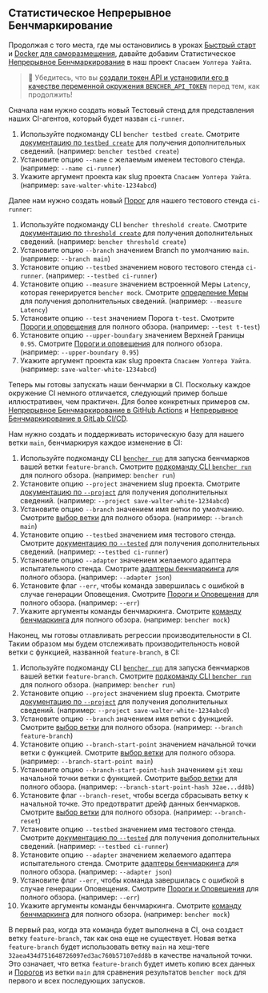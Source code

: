 
## Статистическое Непрерывное Бенчмаркирование

Продолжая с того места, где мы остановились в
уроках [Быстрый старт][quick start] и [Docker для саморазмещения][docker self-hosted],
давайте добавим Статистическое [Непрерывное Бенчмаркирование][continuous benchmarking] в наш проект `Спасаем Уолтера Уайта`.

> 🐰 Убедитесь, что вы
> [создали токен API и установили его в качестве переменной окружения `BENCHER_API_TOKEN`][create an api token]
> перед тем, как продолжить!

Сначала нам нужно создать новый Тестовый стенд для представления наших CI-агентов, который будет назван `ci-runner`.

<TestbedCreate />

1. Используйте подкоманду CLI `bencher testbed create`.
   Смотрите [документацию по `testbed create`][testbed create] для получения дополнительных сведений.
   (например: `bencher testbed create`)
2. Установите опцию `--name` с желаемым именем тестового стенда.
   (например: `--name ci-runner`)
3. Укажите аргумент проекта как slug проекта `Спасаем Уолтера Уайта`.
   (например: `save-walter-white-1234abcd`)

Далее нам нужно создать новый [Порог][thresholds] для нашего тестового стенда `ci-runner`:

<ThresholdCreateStatistical />

1. Используйте подкоманду CLI `bencher threshold create`.
   Смотрите [документацию по `threshold create`][threshold create] для получения дополнительных сведений.
   (например: `bencher threshold create`)
2. Установите опцию `--branch` значением Branch по умолчанию `main`.
   (например: `--branch main`)
3. Установите опцию `--testbed` значением нового тестового стенда `ci-runner`.
   (например: `--testbed ci-runner`)
4. Установите опцию `--measure` значением встроенной Меры `Latency`, которая генерируется `bencher mock`.
   Смотрите [определение Меры][measure] для получения дополнительных сведений.
   (например: `--measure Latency`)
5. Установите опцию `--test` значением Порога `t-test`.
   Смотрите [Пороги и оповещения][t-test] для полного обзора.
   (например: `--test t-test`)
6. Установите опцию `--upper-boundary` значением Верхней Границы `0.95`.
   Смотрите [Пороги и оповещения][t-test upper boundary] для полного обзора.
   (например: `--upper-boundary 0.95`)
7. Укажите аргумент проекта как slug проекта `Спасаем Уолтера Уайта`.
   (например: `save-walter-white-1234abcd`)

Теперь мы готовы запускать наши бенчмарки в CI.
Поскольку каждое окружение CI немного отличается,
следующий пример больше иллюстративен, чем практичен.
Для более конкретных примеров см. [Непрерывное Бенчмаркирование в GitHub Actions][github actions]
и [Непрерывное Бенчмаркирование в GitLab CI/CD][gitlab ci/cd].

Нам нужно создать и поддерживать историческую базу для нашего ветки `main`, бенчмаркируя каждое изменение в CI:

<RunMainStatistical />

1. Используйте подкоманду CLI <code><a href="/ru/docs/explanation/bencher-run/">bencher run</a></code>
   для запуска бенчмарков вашей ветки `feature-branch`.
   Смотрите [подкоманду CLI `bencher run`][bencher run] для полного обзора.
   (например: `bencher run`)
2. Установите опцию `--project` значением slug проекта.
   Смотрите [документацию по `--project`][project option] для получения дополнительных сведений.
   (например: `--project save-walter-white-1234abcd`)
3. Установите опцию `--branch` значением имя ветки по умолчанию.
   Смотрите [выбор ветки][branch selection branch] для полного обзора.
   (например: `--branch main`)
4. Установите опцию `--testbed` значением имя тестового стенда.
   Смотрите [документацию по `--tested`][testbed option] для получения дополнительных сведений.
   (например: `--testbed ci-runner`)
5. Установите опцию `--adapter` значением желаемого адаптера испытательного стенда.
   Смотрите [адаптеры бенчмаркинга][adapters] для полного обзора.
   (например: `--adapter json`)
6. Установите флаг `--err`, чтобы команда завершилась с ошибкой в случае генерации Оповещения.
   Смотрите [Пороги и Оповещения][alerts] для полного обзора.
   (например: `--err`)
7. Укажите аргументы команды бенчмаркинга.
   Смотрите [команду бенчмаркинга][command argument] для полного обзора.
   (например: `bencher mock`)

Наконец, мы готовы отлавливать регрессии производительности в CI.
Таким образом мы будем отслеживать производительность новой ветки с функцией, названной `feature-branch`, в CI:

<RunFeatureStatistical />

1. Используйте подкоманду CLI <code><a href="/ru/docs/explanation/bencher-run/">bencher run</a></code>
   для запуска бенчмарков вашей ветки `feature-branch`.
   Смотрите [подкоманду CLI `bencher run`][bencher run] для полного обзора.
   (например: `bencher run`)
2. Установите опцию `--project` значением slug проекта.
   Смотрите [документацию по `--project`][project option] для получения дополнительных сведений.
   (например: `--project save-walter-white-1234abcd`)
3. Установите опцию `--branch` значением имя ветки с функцией.
   Смотрите [выбор ветки][branch selection branch] для полного обзора.
   (например: `--branch feature-branch`)
4. Установите опцию `--branch-start-point` значением начальной точки ветки с функцией.
   Смотрите [выбор ветки][branch selection start point] для полного обзора.
   (например: `--branch-start-point main`)
5. Установите опцию `--branch-start-point-hash` значением `git` хеш начальной точки ветки с функцией.
   Смотрите [выбор ветки][branch selection start point hash] для полного обзора.
   (например: `--branch-start-point-hash 32ae...dd8b`)
6. Установите флаг `--branch-reset`, чтобы всегда сбрасывать ветку к начальной точке.
   Это предотвратит дрейф данных бенчмарков.
   Смотрите [выбор ветки][branch selection branch reset] для полного обзора.
   (например: `--branch-reset`)
7. Установите опцию `--testbed` значением имя тестового стенда.
   Смотрите [документацию по `--tested`][testbed option] для получения дополнительных сведений.
   (например: `--testbed ci-runner`)
8. Установите опцию `--adapter` значением желаемого адаптера испытательного стенда.
   Смотрите [адаптеры бенчмаркинга][adapters] для полного обзора.
   (например: `--adapter json`)
9. Установите флаг `--err`, чтобы команда завершилась с ошибкой в случае генерации Оповещения.
   Смотрите [Пороги и Оповещения][alerts] для полного обзора.
   (например: `--err`)
10. Укажите аргументы команды бенчмаркинга.
   Смотрите [команду бенчмаркинга][command argument] для полного обзора.
   (например: `bencher mock`)

В первый раз, когда эта команда будет выполнена в CI,
она создаст ветку `feature-branch`, так как она еще не существует.
Новая ветка `feature-branch` будет использовать ветку `main`
на хеш-теге `32aea434d751648726097ed3ac760b57107edd8b` в качестве начальной точки.
Это означает, что ветка `feature-branch` будет иметь копию всех данных и [Порогов][thresholds]
из ветки `main` для сравнения результатов `bencher mock` для первого и всех последующих запусков.

[quick start]: /ru/docs/tutorial/quick-start/
[docker self-hosted]: /ru/docs/tutorial/docker/
[continuous benchmarking]: /ru/docs/explanation/continuous-benchmarking/
[create an api token]: /ru/docs/tutorial/quick-start/#create-an-api-token
[testbed create]: /ru/docs/api/projects/testbeds/#post-v0projectsprojecttestbeds
[thresholds]: /ru/docs/explanation/thresholds/
[threshold create]: /ru/docs/api/projects/thresholds/#post-v0projectsprojectthresholds
[measure]: /ru/docs/explanation/benchmarking/#measures
[t-test]: /ru/docs/explanation/thresholds/#t-test-thresholds
[t-test upper boundary]: /ru/docs/explanation/thresholds/#t-test-threshold-upper-boundary
[github actions]: /ru/docs/how-to/github-actions/
[gitlab ci/cd]: /ru/docs/how-to/gitlab-ci-cd/
[bencher run]: /ru/docs/explanation/bencher-run/
[project option]: /ru/docs/explanation/bencher-run/#--project-project
[branch selection branch]: /ru/docs/explanation/branch-selection/#--branch-branch
[testbed option]: /ru/docs/explanation/bencher-run/#--testbed-testbed
[adapters]: /ru/docs/explanation/adapters/
[alerts]: /ru/docs/explanation/thresholds/#alerts
[command argument]: /ru/docs/explanation/bencher-run/#benchmark-command
[branch selection start point]: /ru/docs/explanation/branch-selection/#--branch-start-point-branch
[branch selection start point hash]: /ru/docs/explanation/branch-selection/#--branch-start-point-hash-hash
[branch selection branch reset]: /ru/docs/explanation/branch-selection/#--branch-reset